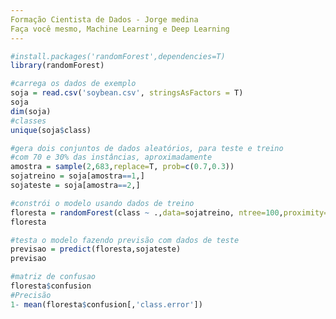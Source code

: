 ```yaml
---
Formação Cientista de Dados - Jorge medina
Faça você mesmo, Machine Learning e Deep Learning
---
```


```r
#install.packages('randomForest',dependencies=T)
library(randomForest)
```


```r
#carrega os dados de exemplo
soja = read.csv('soybean.csv', stringsAsFactors = T)
soja
dim(soja)
#classes
unique(soja$class)
```


```r
#gera dois conjuntos de dados aleatórios, para teste e treino
#com 70 e 30% das instâncias, aproximadamente
amostra = sample(2,683,replace=T, prob=c(0.7,0.3))
sojatreino = soja[amostra==1,]
sojateste = soja[amostra==2,]
```


```r
#constrói o modelo usando dados de treino
floresta = randomForest(class ~ .,data=sojatreino, ntree=100,proximity=T)
floresta
```


```r
#testa o modelo fazendo previsão com dados de teste
previsao = predict(floresta,sojateste)
previsao
```
```r
#matriz de confusao
floresta$confusion
#Precisão
1- mean(floresta$confusion[,'class.error'])

```

